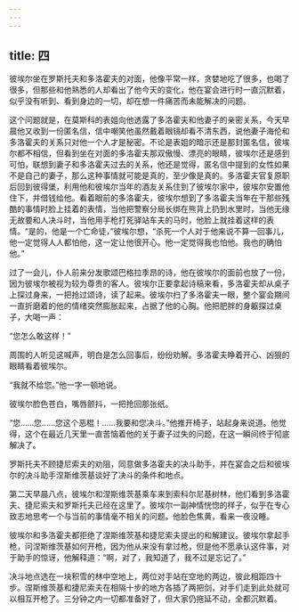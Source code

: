 ```yaml
---
---
---
```

title: 四
---



彼埃尔坐在罗斯托夫和多洛霍夫的对面，他像平常一样，贪婪地吃了很多，也喝了很多，但那些和他熟悉的人却看出了他今天的变化，他在宴会进行时一直沉默着，似乎没有听到、看到身边的一切，却在想一件痛苦而未能解决的问题。

这个问题就是，在莫斯科的表姐向他透露了多洛霍夫和他妻子的亲密关系，今天早晨他又收到一份匿名信，信中嘲笑他虽然戴着眼镜却看不清东西，说他妻子海伦和多洛霍夫的关系只对他一个人才是秘密。不论是表姐的暗示还是那封匿名信，彼埃尔都不相信，但看到坐在对面的多洛霍夫那双傲慢、漂亮的眼睛，彼埃尔还是感到可怕，联想到妻子和多洛霍夫过去的关系，他还是觉得，匿名信中提到的女性如果不是自己的妻子，那么这种事情就可能是真的，至少像是真的。多洛霍夫官复原职后回到彼得堡，利用他和彼埃尔当年的酒友关系住到了彼埃尔家中，彼埃尔安置他住下，并借钱给他。看着眼前的多洛霍夫，彼埃尔想到了多洛霍夫当年在干那些残酷的事情时脸上挂着的表情，当他把警察分局长绑在熊背上扔到水里时，当他无缘无故要和人决斗时，当他用手枪打死驿站车夫的马时，他脸上就挂着这样的表情。“是的，他是一个亡命徒，”彼埃尔想，“杀死一个人对于他来说不算一回事儿，他一定觉得人人都怕他，这一定让他很开心。他一定觉得我也怕他。我也的确怕他。”

过了一会儿，仆人前来分发歌颂巴格拉季昂的诗，他在彼埃尔的面前也放了一份，因为彼埃尔被视为较为尊贵的客人。彼埃尔正要拿起诗稿来看，多洛霍夫却从桌子上探过身来，一把抢过颂诗，读了起来。彼埃尔扫了多洛霍夫一眼，整个宴会期间一直折磨着的他的情绪突然膨胀起来，占据了他的心胸。他把肥胖的身躯探过桌子，大喝一声：

“您怎么敢这样！”

周围的人听见这喊声，明白是怎么回事后，纷纷劝解。多洛霍夫睁着开心、凶狠的眼睛看着彼埃尔。

“我就不给您。”他一字一顿地说。

彼埃尔脸色苍白，嘴唇颤抖，一把抢回那张纸。

“您……您……您这个恶棍！……我要和您决斗。”他推开椅子，站起身来说道。他觉得，这个在最近几天里一直苦恼着他的关于妻子过失的问题，在这一瞬间终于彻底解决了。

罗斯托夫不顾捷尼索夫的劝阻，同意做多洛霍夫的决斗助手，并在宴会之后和彼埃尔的决斗助手涅斯维茨基谈好了决斗的条件和地点。

第二天早晨八点，彼埃尔和涅斯维茨基乘车来到索科尔尼基树林，他们看到多洛霍夫、捷尼索夫和罗斯托夫已经在这里了。彼埃尔一副神情恍惚的样子，似乎在专心致志地思考一个与当前的事情毫不相关的问题。他脸色焦黄，看来一夜没睡。

彼埃尔和多洛霍夫都拒绝了涅斯维茨基和捷尼索夫提出的和解建议。彼埃尔拿起手枪，问涅斯维茨基如何开枪，因为他从来没有拿过枪，但是他不愿承认这件事，对于助手的惊讶，他解释道：“啊，对了，我知道了，我不过是忘记了。”

决斗地点选在一块积雪的林中空地上，两位对手站在空地的两边，彼此相距四十步。涅斯维茨基和捷尼索夫在相隔十步的地方各插了两把剑，对手们走到此处就可以相互开枪了。三分钟之内一切都准备好了，但大家仍拖延不动，全都沉默着。